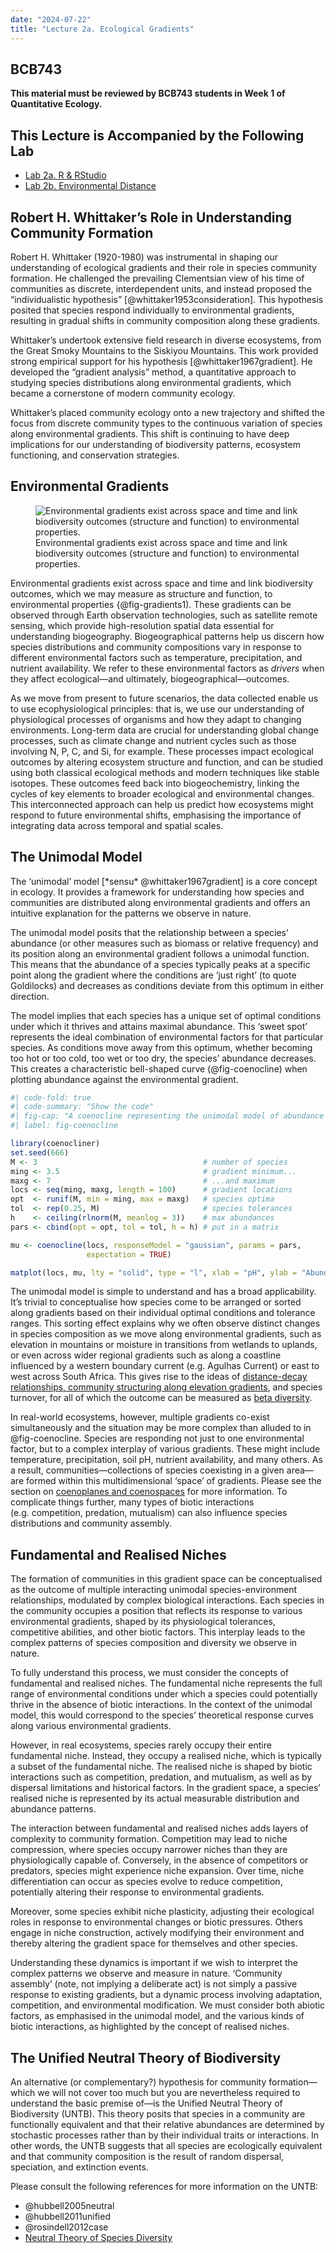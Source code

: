 ```yaml
---
date: "2024-07-22"
title: "Lecture 2a. Ecological Gradients"
---
```


::: callout-note
## BCB743

**This material must be reviewed by BCB743 students in Week 1 of
Quantitative Ecology.**
:::

::: callout-tip
## This Lecture is Accompanied by the Following Lab

- [Lab 2a. R & RStudio](02a-r_rstudio.qmd)
- [Lab 2b. Environmental Distance](02b-env_dist.qmd)
:::

## Robert H. Whittaker's Role in Understanding Community Formation

Robert H. Whittaker (1920-1980) was instrumental in shaping our understanding of ecological gradients and their role in species community formation. He challenged the prevailing Clementsian view of his time of communities as discrete, interdependent units, and instead proposed the "individualistic hypothesis" [@whittaker1953consideration]. This hypothesis posited that species respond individually to environmental gradients, resulting in gradual shifts in community composition along these gradients.

Whittaker's undertook extensive field research in diverse ecosystems, from the Great Smoky Mountains to the Siskiyou Mountains. This work provided strong empirical support for his hypothesis [@whittaker1967gradient]. He developed the "gradient analysis" method, a quantitative approach to studying species distributions along environmental gradients, which became a cornerstone of modern community ecology.

Whittaker's placed community ecology onto a new trajectory and shifted the focus from discrete community types to the continuous variation of species along environmental gradients. This shift is continuing to have deep implications for our understanding of biodiversity patterns, ecosystem functioning, and conservation strategies.

## Environmental Gradients

![Environmental gradients exist across space and time and link biodiversity outcomes (structure and function) to environmental properties.](/images/gradients1.png){fig-align="center" #fig-gradients1}

Environmental gradients exist across space and time and link biodiversity outcomes, which we may measure as structure and function, to environmental properties {@fig-gradients1). These gradients can be observed through Earth observation technologies, such as satellite remote sensing, which provide high-resolution spatial data essential for understanding biogeography. Biogeographical patterns help us discern how species distributions and community compositions vary in response to different environmental factors such as temperature, precipitation, and nutrient availability. We refer to these environmental factors as *drivers* when they affect ecological—and ultimately, biogeographical—outcomes.

As we move from present to future scenarios, the data collected enable us to use ecophysiological principles: that is, we use our understanding of physiological processes of organisms and how they adapt to changing environments. Long-term data are crucial for understanding global change processes, such as climate change and nutrient cycles such as those involving N, P, C, and Si, for example. These processes impact ecological outcomes by altering ecosystem structure and function, and can be studied using both classical ecological methods and modern techniques like stable isotopes. These outcomes feed back into biogeochemistry, linking the cycles of key elements to broader ecological and environmental changes. This interconnected approach can help us predict how ecosystems might respond to future environmental shifts, emphasising the importance of integrating data across temporal and spatial scales.

## The Unimodal Model {#sec-unimodal}

The 'unimodal' model [*sensu* @whittaker1967gradient] is a core concept in ecology. It provides a framework for understanding how species and communities are distributed along environmental gradients and offers an intuitive explanation for the patterns we observe in nature.

The unimodal model posits that the relationship between a species' abundance (or other measures such as biomass or relative frequency) and its position along an environmental gradient follows a unimodal function. This means that the abundance of a species typically peaks at a specific point along the gradient where the conditions are 'just right' (to quote Goldilocks) and decreases as conditions deviate from this optimum in either direction.

The model implies that each species has a unique set of optimal conditions under which it thrives and attains maximal abundance. This 'sweet spot' represents the ideal combination of environmental factors for that particular species. As conditions move away from this optimum, whether becoming too hot or too cold, too wet or too dry, the species' abundance decreases. This creates a characteristic bell-shaped curve (@fig-coenocline) when plotting abundance against the environmental gradient.

```r
#| code-fold: true
#| code-summary: "Show the code"
#| fig-cap: "A coenocline representing the unimodal model of abundance of three species along a hypothetical environmental gradient."
#| label: fig-coenocline

library(coenocliner)
set.seed(666)
M <- 3                                     # number of species
ming <- 3.5                                # gradient minimum...
maxg <- 7                                  # ...and maximum
locs <- seq(ming, maxg, length = 100)      # gradient locations
opt  <- runif(M, min = ming, max = maxg)   # species optima
tol  <- rep(0.25, M)                       # species tolerances
h    <- ceiling(rlnorm(M, meanlog = 3))    # max abundances
pars <- cbind(opt = opt, tol = tol, h = h) # put in a matrix

mu <- coenocline(locs, responseModel = "gaussian", params = pars,
                 expectation = TRUE)

matplot(locs, mu, lty = "solid", type = "l", xlab = "pH", ylab = "Abundance")
```


The unimodal model is simple to understand and has a broad applicability. It's trivial to conceptualise how species come to be arranged or sorted along gradients based on their individual optimal conditions and tolerance ranges. This sorting effect explains why we often observe distinct changes in species composition as we move along environmental gradients, such as elevation in mountains or moisture in transitions from wetlands to uplands, or even across wider regional gradients such as along a coastline influenced by a western boundary current (e.g. Agulhas Current) or east to west across South Africa. This gives rise to the ideas of [distance-decay relationships, community structuring along elevation gradients](L03-structure.qmd), and species turnover, for all of which the outcome can be measured as [beta diversity](L02b-biodiversity.qmd#sec-beta-diversity).

In real-world ecosystems, however, multiple gradients co-exist simultaneously and the situation may be more complex than alluded to in @fig-coenocline. Species are responding not just to one environmental factor, but to a complex interplay of various gradients. These might include temperature, precipitation, soil pH, nutrient availability, and many others. As a result, communities---collections of species coexisting in a given area---are formed within this multidimensional 'space' of gradients. Please see the section on [coenoplanes and coenospaces](01-introduction.html#sec-gradients) for more information. To complicate things further, many types of biotic interactions (e.g. competition, predation, mutualism) can also influence species distributions and community assembly.

## Fundamental and Realised Niches {#sec-niches}

The formation of communities in this gradient space can be conceptualised as the outcome of multiple interacting unimodal species-environment relationships, modulated by complex biological interactions. Each species in the community occupies a position that reflects its response to various environmental gradients, shaped by its physiological tolerances, competitive abilities, and other biotic factors. This interplay leads to the complex patterns of species composition and diversity we observe in nature.

To fully understand this process, we must consider the concepts of fundamental and realised niches. The fundamental niche represents the full range of environmental conditions under which a species could potentially thrive in the absence of biotic interactions. In the context of the unimodal model, this would correspond to the species' theoretical response curves along various environmental gradients.

However, in real ecosystems, species rarely occupy their entire fundamental niche. Instead, they occupy a realised niche, which is typically a subset of the fundamental niche. The realised niche is shaped by biotic interactions such as competition, predation, and mutualism, as well as by dispersal limitations and historical factors. In the gradient space, a species' realised niche is represented by its actual measurable distribution and abundance patterns.

The interaction between fundamental and realised niches adds layers of complexity to community formation. Competition may lead to niche compression, where species occupy narrower niches than they are physiologically capable of. Conversely, in the absence of competitors or predators, species might experience niche expansion. Over time, niche differentiation can occur as species evolve to reduce competition, potentially altering their response to environmental gradients.

Moreover, some species exhibit niche plasticity, adjusting their ecological roles in response to environmental changes or biotic pressures. Others engage in niche construction, actively modifying their environment and thereby altering the gradient space for themselves and other species.

Understanding these dynamics is important if we wish to interpret the complex patterns we observe and measure in nature. 'Community assembly' (note, not implying a deliberate act) is not simply a passive response to existing gradients, but a dynamic process involving adaptation, competition, and environmental modification. We must consider both abiotic factors, as emphasised in the unimodal model, and the various kinds of biotic interactions, as highlighted by the concept of realised niches.

## The Unified Neutral Theory of Biodiversity

An alternative (or complementary?) hypothesis for community formation---which we will not cover too much but you are nevertheless required to understand the basic premise of---is the Unified Neutral Theory of Biodiversity (UNTB). This theory posits that species in a community are functionally equivalent and that their relative abundances are determined by stochastic processes rather than by their individual traits or interactions. In other words, the UNTB suggests that all species are ecologically equivalent and that community composition is the result of random dispersal, speciation, and extinction events.

Please consult the following references for more information on the UNTB:

- @hubbell2005neutral
- @hubbell2011unified
- @rosindell2012case
- [Neutral Theory of Species Diversity](https://www.nature.com/scitable/knowledge/library/neutral-theory-of-species-diversity-13259703/)
